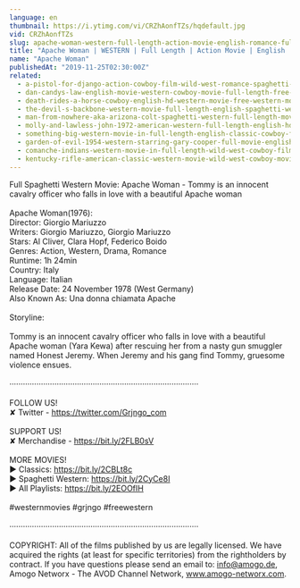 ```yaml
---
language: en
thumbnail: https://i.ytimg.com/vi/CRZhAonfTZs/hqdefault.jpg
vid: CRZhAonfTZs
slug: apache-woman-western-full-length-action-movie-english-romance-full-film
title: "Apache Woman | WESTERN | Full Length | Action Movie | English | Romance Full Film"
name: "Apache Woman"
publishedAt: "2019-11-25T02:30:00Z"
related:
  - a-pistol-for-django-action-cowboy-film-wild-west-romance-spaghetti-movie-full-length
  - dan-candys-law-english-movie-western-cowboy-movie-full-length-free-movie-on-youtube
  - death-rides-a-horse-cowboy-english-hd-western-movie-free-western-movies
  - the-devil-s-backbone-western-movie-full-length-english-spaghetti-western-cowboyfilm-watchfree
  - man-from-nowhere-aka-arizona-colt-spaghetti-western-full-length-movie-english-hd-free-films
  - molly-and-lawless-john-1972-american-western-full-length-english-hd-free-full-moves
  - something-big-western-movie-in-full-length-english-classic-cowboy-film-free-full-westerns
  - garden-of-evil-1954-western-starring-gary-cooper-full-movie-english-full-free-western-movies
  - comanche-indians-western-movie-in-full-length-wild-west-cowboy-film
  - kentucky-rifle-american-classic-western-movie-wild-west-cowboy-movies-full-length-english
---
```


Full Spaghetti Western Movie: Apache Woman - Tommy is an innocent cavalry officer who falls in love with a beautiful Apache woman<br />
<br />
Apache Woman(1976):<br />
Director: Giorgio Mariuzzo<br />
Writers: Giorgio Mariuzzo, Giorgio Mariuzzo <br />
Stars: Al Cliver, Clara Hopf, Federico Boido<br />
Genres: Action, Western, Drama, Romance<br />
Runtime: 1h 24min<br />
Country: Italy<br />
Language: Italian<br />
Release Date: 24 November 1978 (West Germany)<br />
Also Known As: Una donna chiamata Apache<br />
<br />
Storyline:<br />
<br />
Tommy is an innocent cavalry officer who falls in love with a beautiful Apache woman (Yara Kewa) after rescuing her from a nasty gun smuggler named Honest Jeremy. When Jeremy and his gang find Tommy, gruesome violence ensues.<br />
<br />
····················································································<br />
<br />
FOLLOW US!<br />
✘ Twitter - https://twitter.com/Grjngo_com<br />
<br />
SUPPORT US!<br />
✘ Merchandise - https://bit.ly/2FLB0sV<br />
<br />
MORE MOVIES! <br />
► Classics: https://bit.ly/2CBLt8c <br />
► Spaghetti Western: https://bit.ly/2CyCe8I <br />
► All Playlists: https://bit.ly/2EOOfIH <br />
<br />
#westernmovies #grjngo #freewestern<br />
<br />
····················································································<br />
<br />
COPYRIGHT: All of the films published by us are legally licensed. We have acquired the rights (at least for specific territories) from the rightholders by contract. If you have questions please send an email to: info@amogo.de, Amogo Networx - The AVOD Channel Network, www.amogo-networx.com.